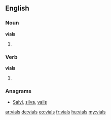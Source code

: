 ==English==

===Noun===
'''vials'''

# {{plural of|vial}}

===Verb===
'''vials'''

# {{third-person singular of|vial}}

===Anagrams===
* [[Salvi#English|Salvi]], [[silva#English|silva]], [[vails#English|vails]]

[[ar:vials]]
[[de:vials]]
[[eo:vials]]
[[fr:vials]]
[[hu:vials]]
[[my:vials]]